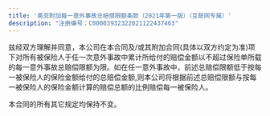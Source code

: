 ```yaml
---
title: '美亚附加每一意外事故总赔偿限额条款（2021年第一版）（互联网专属）'
description: "注册编号：C00003932322021122437463"
---
```


兹经双方理解并同意，本公司在本合同及/或其附加合同(具体以双方约定为准)项下对所有被保险人于任一次意外事故中累计所给付的赔偿金额以不超过保险单所载的每一意外事故总赔偿限额为限。如在任一意外事故中，前述总赔偿限额低于按每一被保险人的保险金额给付的总赔偿金额,则本公司将根据前述总赔偿限额与按每一被保险人的保险金额计算的赔偿总额的比例赔偿每一被保险人。

本合同的所有其它规定均保持不变。